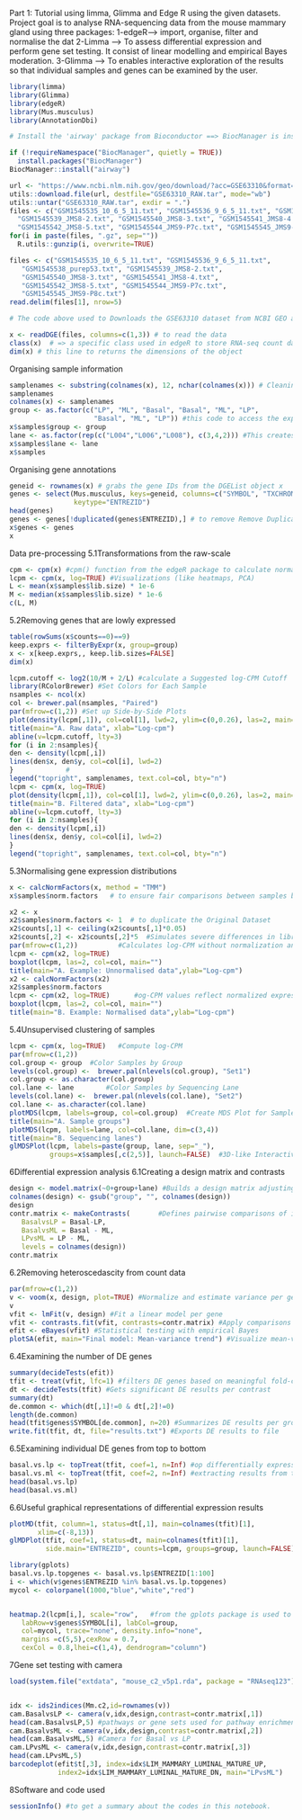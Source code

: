 Part 1: Tutorial using limma, Glimma and Edge R using the given datasets.
Project goal is to analyse RNA-sequencing data from the mouse mammary gland using three packages:
1-edgeR--> import, organise, filter and normalise the dat 
2-Limma --> To assess differential expression and perform gene set testing. It consist of linear modelling and empirical Bayes moderation. 
3-Glimma --> To enables interactive exploration of the results so that individual samples and genes can be examined by the user.

 
```{r}
library(limma)
library(Glimma)
library(edgeR)
library(Mus.musculus)
library(AnnotationDbi)

# Install the 'airway' package from Bioconductor ==> BiocManager is installed to manage Bioconductor packages.The airway package is installed from Bioconductor, which is necessary for performing RNA-seq analysis and is commonly used in bioinformatics tutorials.

if (!requireNamespace("BiocManager", quietly = TRUE))
  install.packages("BiocManager")
BiocManager::install("airway")
```
```{r}

url <- "https://www.ncbi.nlm.nih.gov/geo/download/?acc=GSE63310&format=file"
utils::download.file(url, destfile="GSE63310_RAW.tar", mode="wb") 
utils::untar("GSE63310_RAW.tar", exdir = ".")
files <- c("GSM1545535_10_6_5_11.txt", "GSM1545536_9_6_5_11.txt", "GSM1545538_purep53.txt",
  "GSM1545539_JMS8-2.txt", "GSM1545540_JMS8-3.txt", "GSM1545541_JMS8-4.txt",
  "GSM1545542_JMS8-5.txt", "GSM1545544_JMS9-P7c.txt", "GSM1545545_JMS9-P8c.txt")
for(i in paste(files, ".gz", sep=""))
  R.utils::gunzip(i, overwrite=TRUE)

files <- c("GSM1545535_10_6_5_11.txt", "GSM1545536_9_6_5_11.txt", 
   "GSM1545538_purep53.txt", "GSM1545539_JMS8-2.txt", 
   "GSM1545540_JMS8-3.txt", "GSM1545541_JMS8-4.txt", 
   "GSM1545542_JMS8-5.txt", "GSM1545544_JMS9-P7c.txt", 
   "GSM1545545_JMS9-P8c.txt")
read.delim(files[1], nrow=5)

# The code above used to Downloads the GSE63310 dataset from NCBI GEO as a tarball file. Extracts the contents of the tarball into the current working directory. Unzips each of the compressed .gz files that are part of the dataset. Then, Reads and inspects the first few rows of the first data file to verify the format and contents.
```

```{r}
x <- readDGE(files, columns=c(1,3)) # to read the data
class(x)  # => a specific class used in edgeR to store RNA-seq count data and associated information.
dim(x) # this line to returns the dimensions of the object 
```
Organising sample information
```{r}
samplenames <- substring(colnames(x), 12, nchar(colnames(x))) # Cleaning up sample names
samplenames
colnames(x) <- samplenames
group <- as.factor(c("LP", "ML", "Basal", "Basal", "ML", "LP", 
                     "Basal", "ML", "LP")) #this code to access the experimental group.
x$samples$group <- group
lane <- as.factor(rep(c("L004","L006","L008"), c(3,4,2))) #This creates a factor called lane to represent which sequencing lane each sample came from.
x$samples$lane <- lane 
x$samples
```
Organising gene annotations
```{r}
geneid <- rownames(x) # grabs the gene IDs from the DGEList object x
genes <- select(Mus.musculus, keys=geneid, columns=c("SYMBOL", "TXCHROM"), 
                keytype="ENTREZID")
head(genes)
genes <- genes[!duplicated(genes$ENTREZID),] # to remove Remove Duplicate Gene Annotations
x$genes <- genes
x
```
Data pre-processing
5.1Transformations from the raw-scale

```{r}
cpm <- cpm(x) #cpm() function from the edgeR package to calculate normalized expression values for each gene in each sample. 
lcpm <- cpm(x, log=TRUE) #Visualizations (like heatmaps, PCA)
L <- mean(x$samples$lib.size) * 1e-6
M <- median(x$samples$lib.size) * 1e-6
c(L, M)
```
5.2Removing genes that are lowly expressed
```{r}
table(rowSums(x$counts==0)==9)
keep.exprs <- filterByExpr(x, group=group)
x <- x[keep.exprs,, keep.lib.sizes=FALSE]
dim(x)
```
```{r}
lcpm.cutoff <- log2(10/M + 2/L) #calculate a Suggested log-CPM Cutoff
library(RColorBrewer) #Set Colors for Each Sample
nsamples <- ncol(x)
col <- brewer.pal(nsamples, "Paired")
par(mfrow=c(1,2)) #Set up Side-by-Side Plots
plot(density(lcpm[,1]), col=col[1], lwd=2, ylim=c(0,0.26), las=2, main="", xlab="") #Plot Density of log-CPM for All Samples
title(main="A. Raw data", xlab="Log-cpm")
abline(v=lcpm.cutoff, lty=3)
for (i in 2:nsamples){
den <- density(lcpm[,i])
lines(den$x, den$y, col=col[i], lwd=2)
}             #
legend("topright", samplenames, text.col=col, bty="n")
lcpm <- cpm(x, log=TRUE)
plot(density(lcpm[,1]), col=col[1], lwd=2, ylim=c(0,0.26), las=2, main="", xlab="")  #re-calculate this after filtering lowly expressed genes
title(main="B. Filtered data", xlab="Log-cpm")
abline(v=lcpm.cutoff, lty=3)
for (i in 2:nsamples){
den <- density(lcpm[,i])
lines(den$x, den$y, col=col[i], lwd=2)
}
legend("topright", samplenames, text.col=col, bty="n")
```
5.3Normalising gene expression distributions
```{r}
x <- calcNormFactors(x, method = "TMM")
x$samples$norm.factors   # to ensure fair comparisons between samples by accounting for technical biases.
```
```{r}
x2 <- x
x2$samples$norm.factors <- 1  # to duplicate the Original Dataset
x2$counts[,1] <- ceiling(x2$counts[,1]*0.05)
x2$counts[,2] <- x2$counts[,2]*5  #Simulates severe differences in library composition
par(mfrow=c(1,2))          #Calculates log-CPM without normalization and boxplot for each sample. 
lcpm <- cpm(x2, log=TRUE)
boxplot(lcpm, las=2, col=col, main="")
title(main="A. Example: Unnormalised data",ylab="Log-cpm")
x2 <- calcNormFactors(x2)  
x2$samples$norm.factors
lcpm <- cpm(x2, log=TRUE)      #og-CPM values reflect normalized expression
boxplot(lcpm, las=2, col=col, main="")
title(main="B. Example: Normalised data",ylab="Log-cpm")
```
5.4Unsupervised clustering of samples
```{r}
lcpm <- cpm(x, log=TRUE)   #Compute log-CPM
par(mfrow=c(1,2))
col.group <- group  #Color Samples by Group
levels(col.group) <-  brewer.pal(nlevels(col.group), "Set1")
col.group <- as.character(col.group)
col.lane <- lane        #Color Samples by Sequencing Lane
levels(col.lane) <-  brewer.pal(nlevels(col.lane), "Set2")
col.lane <- as.character(col.lane)
plotMDS(lcpm, labels=group, col=col.group)  #Create MDS Plot for Sample Groups
title(main="A. Sample groups")
plotMDS(lcpm, labels=lane, col=col.lane, dim=c(3,4))
title(main="B. Sequencing lanes")
glMDSPlot(lcpm, labels=paste(group, lane, sep="_"), 
          groups=x$samples[,c(2,5)], launch=FALSE)  #3D-like Interactive MDS Plot 
```
6Differential expression analysis
6.1Creating a design matrix and contrasts
```{r}
design <- model.matrix(~0+group+lane) #Builds a design matrix adjusting for biological group and sequencing batch.
colnames(design) <- gsub("group", "", colnames(design))
design
contr.matrix <- makeContrasts(       #Defines pairwise comparisons of interest between biological conditions
   BasalvsLP = Basal-LP, 
   BasalvsML = Basal - ML, 
   LPvsML = LP - ML, 
   levels = colnames(design))
contr.matrix
```
6.2Removing heteroscedascity from count data
```{r}
par(mfrow=c(1,2))
v <- voom(x, design, plot=TRUE) #Normalize and estimate variance per gene
v
vfit <- lmFit(v, design) #Fit a linear model per gene
vfit <- contrasts.fit(vfit, contrasts=contr.matrix) #Apply comparisons (e.g. Basal vs LP)
efit <- eBayes(vfit) #Statistical testing with empirical Bayes
plotSA(efit, main="Final model: Mean-variance trend") #Visualize mean-variance trend of final model.
```
6.4Examining the number of DE genes
```{r}
summary(decideTests(efit))
tfit <- treat(vfit, lfc=1) #filters DE genes based on meaningful fold-change
dt <- decideTests(tfit) #Gets significant DE results per contrast
summary(dt)
de.common <- which(dt[,1]!=0 & dt[,2]!=0)
length(de.common)
head(tfit$genes$SYMBOL[de.common], n=20) #Summarizes DE results per group
write.fit(tfit, dt, file="results.txt") #Exports DE results to file
```
6.5Examining individual DE genes from top to bottom

```{r}
basal.vs.lp <- topTreat(tfit, coef=1, n=Inf) #op differentially expressed genes based on the treat model.
basal.vs.ml <- topTreat(tfit, coef=2, n=Inf) #extracting results from the first contrast
head(basal.vs.lp)
head(basal.vs.ml)
```
6.6Useful graphical representations of differential expression results
```{r}
plotMD(tfit, column=1, status=dt[,1], main=colnames(tfit)[1], 
       xlim=c(-8,13))
glMDPlot(tfit, coef=1, status=dt, main=colnames(tfit)[1],
         side.main="ENTREZID", counts=lcpm, groups=group, launch=FALSE)  #To create a Mean-Difference plot to visualizing the relationship between the log fold change (x-axis) and mean expression (y-axis) of genes in the contrast.

library(gplots)
basal.vs.lp.topgenes <- basal.vs.lp$ENTREZID[1:100]
i <- which(v$genes$ENTREZID %in% basal.vs.lp.topgenes)
mycol <- colorpanel(1000,"blue","white","red")


heatmap.2(lcpm[i,], scale="row",   #from the gplots package is used to create a heatmap of the top 100 differentially expressed genes.
   labRow=v$genes$SYMBOL[i], labCol=group, 
   col=mycol, trace="none", density.info="none", 
   margins =c(5,5),cexRow = 0.7,           
   cexCol = 0.8,lhei=c(1,4), dendrogram="column")
```
7Gene set testing with camera

```{r}


load(system.file("extdata", "mouse_c2_v5p1.rda", package = "RNAseq123")) #pre-defined mouse gene set


idx <- ids2indices(Mm.c2,id=rownames(v))
cam.BasalvsLP <- camera(v,idx,design,contrast=contr.matrix[,1])
head(cam.BasalvsLP,5) #pathways or gene sets used for pathway enrichment analysis.
cam.BasalvsML <- camera(v,idx,design,contrast=contr.matrix[,2])
head(cam.BasalvsML,5) #Camera for Basal vs LP
cam.LPvsML <- camera(v,idx,design,contrast=contr.matrix[,3])
head(cam.LPvsML,5)
barcodeplot(efit$t[,3], index=idx$LIM_MAMMARY_LUMINAL_MATURE_UP, 
            index2=idx$LIM_MAMMARY_LUMINAL_MATURE_DN, main="LPvsML")
```
8Software and code used
```{r}
sessionInfo() #to get a summary about the codes in this notebook.
```

